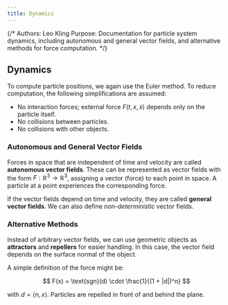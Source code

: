 ```yaml
---
title: Dynamics
---
```


{/*
Authors: Leo Kling
Purpose: Documentation for particle system dynamics, including autonomous and general vector fields, and alternative methods for force computation.
*/}

## Dynamics

To compute particle positions, we again use the Euler method. To reduce computation, the following simplifications are assumed:

- No interaction forces; external force $F(t,x,\dot{x})$ depends only on the particle itself.
- No collisions between particles.
- No collisions with other objects.

### Autonomous and General Vector Fields

Forces in space that are independent of time and velocity are called **autonomous vector fields**. These can be represented as vector fields with the form $F: \mathbb{R}^3 \to \mathbb{R}^3$, assigning a vector (force) to each point in space. A particle at a point experiences the corresponding force.

If the vector fields depend on time and velocity, they are called **general vector fields**. We can also define _non-deterministic_ vector fields.

### Alternative Methods

Instead of arbitrary vector fields, we can use geometric objects as **attractors** and **repellers** for easier handling. In this case, the vector field depends on the surface normal of the object.

A simple definition of the force might be:

$$
F(x) = \text{sgn}(d) \cdot \frac{1}{(1 + |d|)^n}
$$

with $d = \langle n, x \rangle$. Particles are repelled in front of and behind the plane.

